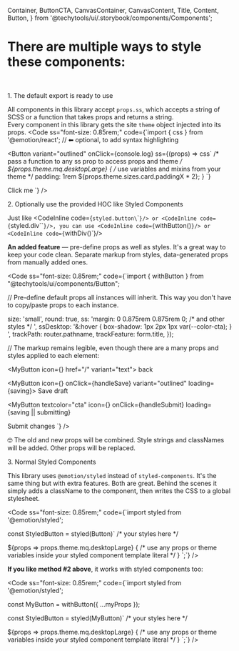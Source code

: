   Container,
  ButtonCTA,
  CanvasContainer,
  CanvasContent,
  Title,
  Content,
  Button,
} from '@techytools/ui/.storybook/components/Components';

<Meta title="Get started/Styling/How to style" />

<ThemeProvider>
<Wrapper>

# There are multiple ways to style these components:

<br />

<Block as="h2" ss="margin-top: 1rem;">1. The default export is ready to use</Block>

All components in this library accept `props.ss`, which accepts a string of SCSS or a function that takes props and returns a string.   
Every component in this library gets the site `theme` object injected into its props.
<Code
  ss="font-size: 0.85rem;"
  code={`import { css } from '@emotion/react'; // ⬅ optional, to add syntax highlighting
  
<Button 
  variant="outlined" 
  onClick={console.log} 
  ss={(props) => css\`
      /* pass a function to any ss prop to access props and theme */
      \${props.theme.mq.desktopLarge} {
          /* use variables and mixins from your theme */
          padding: 1rem \${props.theme.sizes.card.paddingX * 2};
      }
  \`}
>
  Click me
</Button>`}
/>

<Block as="h2" ss="margin-top: 5rem;">2. Optionally use the provided HOC like Styled Components</Block>

Just like <CodeInline code={`styled.button\`\``}/> or <CodeInline code={`styled.div\`\``}/>, you can use <CodeInline code={`withButton()`}/> or <CodeInline code={`withDiv()`}/>  

**An added feature** — pre-define <CodeInline textcolor="accent">props</CodeInline> as well as styles. It's a great way to keep your code clean. Separate markup from styles, data-generated props from manually added ones.

<Code
  ss="font-size: 0.85rem;"
  code={`import { withButton } from "@techytools/ui/components/Button";
  
// Pre-define default props all instances will inherit. This way you don't have to copy/paste props to each instance.
  
  size: 'small',
  round: true,
  ss: 'margin: 0 0.875rem 0.875rem 0; /* and other styles */ ',
  ssDesktop: '&:hover { box-shadow: 1px 2px 1px var(--color-cta); } ',
  trackPath: router.pathname,
  trackFeature: form.title,
});
  
// The markup remains legible, even though there are a many props and styles applied to each element:
  
<MyButton icon={<Icon name="arrow-left" />} href="/" variant="text"> back</MyButton>
  
<MyButton icon={<Icon name="stop-watch" />} onClick={handleSave} variant="outlined" loading={saving}>
  Save draft
</MyButton>
  
<MyButton
  textcolor="cta"
  icon={<Icon name="thumbs-up" />}
  onClick={handleSubmit}
  loading={saving || submitting}
>
  Submit changes
</MyButton>
`}
/>

🤓 The old and new props will be combined. Style strings and classNames will be added. Other props will be replaced.   

<Block as="h2" ss="margin-top: 5rem;">3. Normal Styled Components</Block>

This library uses `@emotion/styled` instead of `styled-components`. It's the same thing but with extra features. Both are great. Behind the scenes it simply adds a className to the component, then writes the CSS to a global stylesheet.

<Code
  ss="font-size: 0.85rem;"
  code={`import styled from '@emotion/styled';
  
const StyledButton = styled(Button)\`
  /* your styles here */
  
  \${props => props.theme.mq.desktopLarge} {
    /* use any props or theme variables inside your styled component template literal */
  }
\`;`} />

**If you like method #2 above**, it works with styled components too: 

<Code
  ss="font-size: 0.85rem;"
  code={`import styled from '@emotion/styled';
  
const MyButton = withButton({
  ...myProps
});
  
const StyledButton = styled(MyButton)\`
  /* your styles here */
  
  \${props => props.theme.mq.desktopLarge} {
    /* use any props or theme variables inside your styled component template literal */
  }
\`;`} />

</Wrapper>
</ThemeProvider>